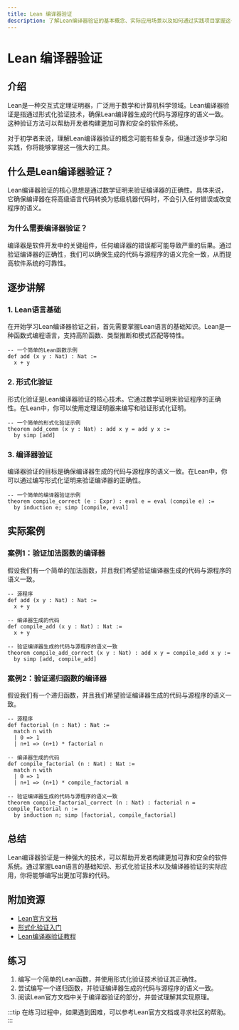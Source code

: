 ```yaml
---
title: Lean 编译器验证
description: 了解Lean编译器验证的基本概念、实际应用场景以及如何通过实践项目掌握这一技术。
---
```


# Lean 编译器验证

## 介绍

Lean是一种交互式定理证明器，广泛用于数学和计算机科学领域。Lean编译器验证是指通过形式化验证技术，确保Lean编译器生成的代码与源程序的语义一致。这种验证方法可以帮助开发者构建更加可靠和安全的软件系统。

对于初学者来说，理解Lean编译器验证的概念可能有些复杂，但通过逐步学习和实践，你将能够掌握这一强大的工具。

## 什么是Lean编译器验证？

Lean编译器验证的核心思想是通过数学证明来验证编译器的正确性。具体来说，它确保编译器在将高级语言代码转换为低级机器代码时，不会引入任何错误或改变程序的语义。

### 为什么需要编译器验证？

编译器是软件开发中的关键组件，任何编译器的错误都可能导致严重的后果。通过验证编译器的正确性，我们可以确保生成的代码与源程序的语义完全一致，从而提高软件系统的可靠性。

## 逐步讲解

### 1. Lean语言基础

在开始学习Lean编译器验证之前，首先需要掌握Lean语言的基础知识。Lean是一种函数式编程语言，支持高阶函数、类型推断和模式匹配等特性。

```lean
-- 一个简单的Lean函数示例
def add (x y : Nat) : Nat :=
  x + y
```

### 2. 形式化验证

形式化验证是Lean编译器验证的核心技术。它通过数学证明来验证程序的正确性。在Lean中，你可以使用定理证明器来编写和验证形式化证明。

```lean
-- 一个简单的形式化验证示例
theorem add_comm (x y : Nat) : add x y = add y x :=
  by simp [add]
```

### 3. 编译器验证

编译器验证的目标是确保编译器生成的代码与源程序的语义一致。在Lean中，你可以通过编写形式化证明来验证编译器的正确性。

```lean
-- 一个简单的编译器验证示例
theorem compile_correct (e : Expr) : eval e = eval (compile e) :=
  by induction e; simp [compile, eval]
```

## 实际案例

### 案例1：验证加法函数的编译器

假设我们有一个简单的加法函数，并且我们希望验证编译器生成的代码与源程序的语义一致。

```lean
-- 源程序
def add (x y : Nat) : Nat :=
  x + y

-- 编译器生成的代码
def compile_add (x y : Nat) : Nat :=
  x + y

-- 验证编译器生成的代码与源程序的语义一致
theorem compile_add_correct (x y : Nat) : add x y = compile_add x y :=
  by simp [add, compile_add]
```

### 案例2：验证递归函数的编译器

假设我们有一个递归函数，并且我们希望验证编译器生成的代码与源程序的语义一致。

```lean
-- 源程序
def factorial (n : Nat) : Nat :=
  match n with
  | 0 => 1
  | n+1 => (n+1) * factorial n

-- 编译器生成的代码
def compile_factorial (n : Nat) : Nat :=
  match n with
  | 0 => 1
  | n+1 => (n+1) * compile_factorial n

-- 验证编译器生成的代码与源程序的语义一致
theorem compile_factorial_correct (n : Nat) : factorial n = compile_factorial n :=
  by induction n; simp [factorial, compile_factorial]
```

## 总结

Lean编译器验证是一种强大的技术，可以帮助开发者构建更加可靠和安全的软件系统。通过掌握Lean语言的基础知识、形式化验证技术以及编译器验证的实际应用，你将能够编写出更加可靠的代码。

## 附加资源

- [Lean官方文档](https://leanprover.github.io/documentation/)
- [形式化验证入门](https://en.wikipedia.org/wiki/Formal_verification)
- [Lean编译器验证教程](https://leanprover.github.io/lean4/doc/compiler.html)

## 练习

1. 编写一个简单的Lean函数，并使用形式化验证技术验证其正确性。
2. 尝试编写一个递归函数，并验证编译器生成的代码与源程序的语义一致。
3. 阅读Lean官方文档中关于编译器验证的部分，并尝试理解其实现原理。

:::tip
在练习过程中，如果遇到困难，可以参考Lean官方文档或寻求社区的帮助。
:::